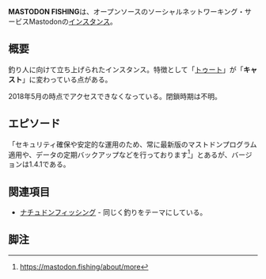 {{Infobox instance
| Name          = 釣り人専用のマストドン「{{Ruby|MASTODON FISHING|ますとどん ふぃっしんぐ}}」
| Image         = [[ファイル:MASTODON FISHING.png|300px]]
| Domain        = https://mastodon.fishing/
| Admin         = [https://mastodon.fishing/@fishing_admin @fishing_admin]
| Country       = 日本
| Start         = 2017年4月27日
| End = 不明
| Kifu          = 不明
| Alias         = 不明
}}'''MASTODON FISHING'''は、オープンソースのソーシャルネットワーキング・サービスMastodonの[[インスタンス]]。

== 概要 ==
釣り人に向けて立ち上げられたインスタンス。特徴として「[[トゥート]]」が「'''キャスト'''」に変わっている点がある。

2018年5月の時点でアクセスできなくなっている。閉鎖時期は不明。

==エピソード==
「セキュリティ確保や安定的な運用のため、常に最新版のマストドンプログラム適用や、データの定期バックアップなどを行っております<ref>https://mastodon.fishing/about/more</ref>」とあるが、バージョンは1.4.1である。

== 関連項目 ==
* [[ナチュドンフィッシング]] - 同じく釣りをテーマにしている。

==脚注==
<references />

{{DEFAULTSORT:mastodonfishing}}